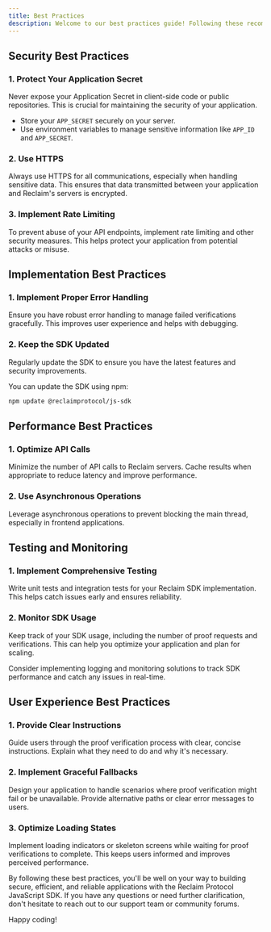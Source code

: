 ```yaml
---
title: Best Practices
description: Welcome to our best practices guide! Following these recommendations will help you use the Reclaim Protocol JavaScript SDK securely and efficiently in your applications.
---
```


## Security Best Practices

### 1. Protect Your Application Secret

<Callout type="warning">
  Never expose your Application Secret in client-side code or public repositories. This is crucial for maintaining the security of your application.
</Callout>

- Store your `APP_SECRET` securely on your server.
- Use environment variables to manage sensitive information like `APP_ID` and `APP_SECRET`.

### 2. Use HTTPS

Always use HTTPS for all communications, especially when handling sensitive data. This ensures that data transmitted between your application and Reclaim's servers is encrypted.

### 3. Implement Rate Limiting

To prevent abuse of your API endpoints, implement rate limiting and other security measures. This helps protect your application from potential attacks or misuse.

## Implementation Best Practices

### 1. Implement Proper Error Handling

Ensure you have robust error handling to manage failed verifications gracefully. This improves user experience and helps with debugging.

### 2. Keep the SDK Updated

<Callout type="info">
  Regularly update the SDK to ensure you have the latest features and security improvements.
</Callout>

You can update the SDK using npm:

```bash
npm update @reclaimprotocol/js-sdk
```

## Performance Best Practices

### 1. Optimize API Calls

Minimize the number of API calls to Reclaim servers. Cache results when appropriate to reduce latency and improve performance.

### 2. Use Asynchronous Operations

Leverage asynchronous operations to prevent blocking the main thread, especially in frontend applications.


## Testing and Monitoring

### 1. Implement Comprehensive Testing

Write unit tests and integration tests for your Reclaim SDK implementation. This helps catch issues early and ensures reliability.

### 2. Monitor SDK Usage

Keep track of your SDK usage, including the number of proof requests and verifications. This can help you optimize your application and plan for scaling.

<Callout type="info">
  Consider implementing logging and monitoring solutions to track SDK performance and catch any issues in real-time.
</Callout>

## User Experience Best Practices

### 1. Provide Clear Instructions

Guide users through the proof verification process with clear, concise instructions. Explain what they need to do and why it's necessary.

### 2. Implement Graceful Fallbacks

Design your application to handle scenarios where proof verification might fail or be unavailable. Provide alternative paths or clear error messages to users.

### 3. Optimize Loading States

Implement loading indicators or skeleton screens while waiting for proof verifications to complete. This keeps users informed and improves perceived performance.

By following these best practices, you'll be well on your way to building secure, efficient, and reliable applications with the Reclaim Protocol JavaScript SDK. If you have any questions or need further clarification, don't hesitate to reach out to our support team or community forums.

Happy coding!
